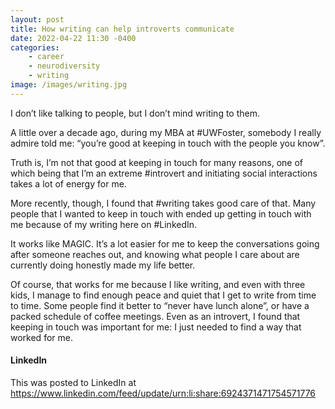 ```yaml
---
layout: post
title: How writing can help introverts communicate
date: 2022-04-22 11:30 -0400
categories: 
    - career
    - neurodiversity
    - writing
image: /images/writing.jpg
---
```


I don't like talking to people, but I don't mind writing to them.

A little over a decade ago, during my MBA at #UWFoster, somebody I really admire told me: "you're good at keeping in touch with the people you know".

Truth is, I'm not that good at keeping in touch for many reasons, one of which being that I'm an extreme #introvert and initiating social interactions takes a lot of energy for me.

More recently, though, I found that #writing takes good care of that. Many people that I wanted to keep in touch with ended up getting in touch with me because of my writing here on #LinkedIn.

It works like MAGIC. It's a lot easier for me to keep the conversations going after someone reaches out, and knowing what people I care about are currently doing honestly made my life better.

Of course, that works for me because I like writing, and even with three kids, I manage to find enough peace and quiet that I get to write from time to time. Some people find it better to "never have lunch alone", or have a packed schedule of coffee meetings. Even as an introvert, I found that keeping in touch was important for me: I just needed to find a way that worked for me.

#### LinkedIn
This was posted to LinkedIn at <https://www.linkedin.com/feed/update/urn:li:share:6924371471754571776>